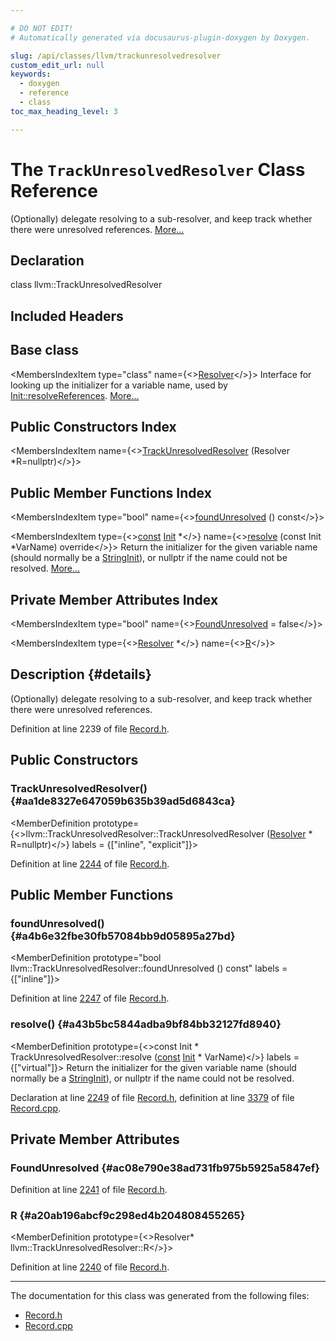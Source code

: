 ```yaml
---

# DO NOT EDIT!
# Automatically generated via docusaurus-plugin-doxygen by Doxygen.

slug: /api/classes/llvm/trackunresolvedresolver
custom_edit_url: null
keywords:
  - doxygen
  - reference
  - class
toc_max_heading_level: 3

---
```





# The `TrackUnresolvedResolver` Class Reference

<DoxygenPage pluginConfig={pluginConfig}>

(Optionally) delegate resolving to a sub-resolver, and keep track whether there were unresolved references. <a href="#details">More...</a>

## Declaration

<CodeBlock>class llvm::TrackUnresolvedResolver</CodeBlock>

## Included Headers

<IncludesList>
<IncludesListItem
  filePath="llvm/TableGen/Record.h"
  permalink="/docs/api/files/include/include/llvm/include/llvm/tablegen/record-h"
  isLocal="true" />
</IncludesList>

## Base class

<MembersIndex>

<MembersIndexItem
  type="class"
  name={<><a href="/docs/api/classes/llvm/resolver">Resolver</a></>}>
Interface for looking up the initializer for a variable name, used by <a href="/docs/api/classes/llvm/init/#a00581957c4bb1587a458c3fbf4326f7a">Init::resolveReferences</a>. <a href="/docs/api/classes/llvm/resolver/#details">More...</a>
</MembersIndexItem>

</MembersIndex>

## Public Constructors Index

<MembersIndex>

<MembersIndexItem
  name={<><a href="#aa1de8327e647059b635b39ad5d6843ca">TrackUnresolvedResolver</a> (Resolver &#42;R=nullptr)</>}>
</MembersIndexItem>

</MembersIndex>

## Public Member Functions Index

<MembersIndex>

<MembersIndexItem
  type="bool"
  name={<><a href="#a4b6e32fbe30fb57084bb9d05895a27bd">foundUnresolved</a> () const</>}>
</MembersIndexItem>

<MembersIndexItem
  type={<><a href="/docs/api/files/lib/lib/target/lib/target/aarch64/aarch64promoteconstant-cpp/#a90f8350fecae261c25be85d38b451bff">const</a> <a href="/docs/api/classes/llvm/init">Init</a> &#42;</>}
  name={<><a href="#a43b5bc5844adba9bf84bb32127fd8940">resolve</a> (const Init &#42;VarName) override</>}>
Return the initializer for the given variable name (should normally be a <a href="/docs/api/classes/llvm/stringinit">StringInit</a>), or nullptr if the name could not be resolved. <a href="#a43b5bc5844adba9bf84bb32127fd8940">More...</a>
</MembersIndexItem>

</MembersIndex>

## Private Member Attributes Index

<MembersIndex>

<MembersIndexItem
  type="bool"
  name={<><a href="#ac08e790e38ad731fb975b5925a5847ef">FoundUnresolved</a> = false</>}>
</MembersIndexItem>

<MembersIndexItem
  type={<><a href="/docs/api/classes/llvm/resolver">Resolver</a> &#42;</>}
  name={<><a href="#a20ab196abcf9c298ed4b204808455265">R</a></>}>
</MembersIndexItem>

</MembersIndex>

## Description {#details}

(Optionally) delegate resolving to a sub-resolver, and keep track whether there were unresolved references.

Definition at line 2239 of file <a href="/docs/api/files/include/include/llvm/include/llvm/tablegen/record-h">Record.h</a>.

<SectionDefinition>

## Public Constructors

### TrackUnresolvedResolver() {#aa1de8327e647059b635b39ad5d6843ca}

<MemberDefinition
  prototype={<>llvm::TrackUnresolvedResolver::TrackUnresolvedResolver (<a href="/docs/api/classes/llvm/resolver">Resolver</a> &#42; R=nullptr)</>}
  labels = {["inline", "explicit"]}>

Definition at line <a href="/docs/api/files/include/include/llvm/include/llvm/tablegen/record-h/#l02244">2244</a> of file <a href="/docs/api/files/include/include/llvm/include/llvm/tablegen/record-h">Record.h</a>.
</MemberDefinition>

</SectionDefinition>

<SectionDefinition>

## Public Member Functions

### foundUnresolved() {#a4b6e32fbe30fb57084bb9d05895a27bd}

<MemberDefinition
  prototype="bool llvm::TrackUnresolvedResolver::foundUnresolved () const"
  labels = {["inline"]}>

Definition at line <a href="/docs/api/files/include/include/llvm/include/llvm/tablegen/record-h/#l02247">2247</a> of file <a href="/docs/api/files/include/include/llvm/include/llvm/tablegen/record-h">Record.h</a>.
</MemberDefinition>

### resolve() {#a43b5bc5844adba9bf84bb32127fd8940}

<MemberDefinition
  prototype={<>const Init &#42; TrackUnresolvedResolver::resolve (<a href="/docs/api/files/lib/lib/target/lib/target/aarch64/aarch64promoteconstant-cpp/#a90f8350fecae261c25be85d38b451bff">const</a> <a href="/docs/api/classes/llvm/init">Init</a> &#42; VarName)</>}
  labels = {["virtual"]}>
Return the initializer for the given variable name (should normally be a <a href="/docs/api/classes/llvm/stringinit">StringInit</a>), or nullptr if the name could not be resolved.

Declaration at line <a href="/docs/api/files/include/include/llvm/include/llvm/tablegen/record-h/#l02249">2249</a> of file <a href="/docs/api/files/include/include/llvm/include/llvm/tablegen/record-h">Record.h</a>, definition at line <a href="/docs/api/files/lib/lib/tablegen/record-cpp/#l03379">3379</a> of file <a href="/docs/api/files/lib/lib/tablegen/record-cpp">Record.cpp</a>.
</MemberDefinition>

</SectionDefinition>

<SectionDefinition>

## Private Member Attributes

### FoundUnresolved {#ac08e790e38ad731fb975b5925a5847ef}

<MemberDefinition
  prototype="bool llvm::TrackUnresolvedResolver::FoundUnresolved = false">

Definition at line <a href="/docs/api/files/include/include/llvm/include/llvm/tablegen/record-h/#l02241">2241</a> of file <a href="/docs/api/files/include/include/llvm/include/llvm/tablegen/record-h">Record.h</a>.
</MemberDefinition>

### R {#a20ab196abcf9c298ed4b204808455265}

<MemberDefinition
  prototype={<>Resolver&#42; llvm::TrackUnresolvedResolver::R</>}>

Definition at line <a href="/docs/api/files/include/include/llvm/include/llvm/tablegen/record-h/#l02240">2240</a> of file <a href="/docs/api/files/include/include/llvm/include/llvm/tablegen/record-h">Record.h</a>.
</MemberDefinition>

</SectionDefinition>

<hr/>

The documentation for this class was generated from the following files:

<ul>
<li><a href="/docs/api/files/include/include/llvm/include/llvm/tablegen/record-h">Record.h</a></li>
<li><a href="/docs/api/files/lib/lib/tablegen/record-cpp">Record.cpp</a></li>
</ul>

</DoxygenPage>
